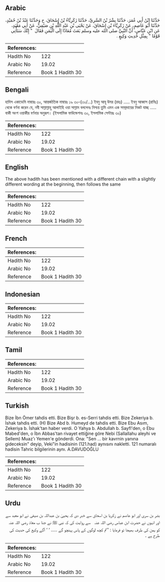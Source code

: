 ## Arabic


<div dir="rtl" lang="ar" style={{fontSize:'larger',backgroundColor:'#f8f9fa',padding:20}}>
حَدَّثَنَا ابْنُ أَبِي عُمَرَ، حَدَّثَنَا بِشْرُ بْنُ السَّرِيِّ، حَدَّثَنَا زَكَرِيَّاءُ بْنُ إِسْحَاقَ، ح وَحَدَّثَنَا عَبْدُ بْنُ حُمَيْدٍ، حَدَّثَنَا أَبُو عَاصِمٍ، عَنْ زَكَرِيَّاءَ بْنِ إِسْحَاقَ، عَنْ يَحْيَى بْنِ عَبْدِ اللَّهِ بْنِ صَيْفِيٍّ، عَنْ أَبِي مَعْبَدٍ، عَنِ ابْنِ عَبَّاسٍ، أَنَّ النَّبِيَّ صلى الله عليه وسلم بَعَثَ مُعَاذًا إِلَى الْيَمَنِ فَقَالَ ‏ "‏ إِنَّكَ سَتَأْتِي قَوْمًا ‏"‏ بِمِثْلِ حَدِيثِ وَكِيعٍ ‏.‏
</div>
<div style={{backgroundColor:'#f8f9fa',padding:20, marginBottom: 10}}><table> <thead> <tr> <th>References:</th> <th></th> </tr> </thead> <tbody><tr><td>Hadith No</td><td>122</td></tr><tr><td>Arabic No</td><td>19.02</td></tr><tr><td>Reference</td><td>Book 1 Hadith 30</td></tr></tbody></table></div>

## Bengali


<div dir="ltr" lang="bn" style={{fontSize:'larger',backgroundColor:'#f8f9fa',padding:20}}>
হাদিস একাডেমি নাম্বারঃ ৩০, আন্তর্জাতিক নাম্বারঃ ১৯ ৩০-(৩০/...) ইবনু আবূ উমর (রহঃ) ..... ইবনু আব্বাস (রাযিঃ) থেকে বর্ণনা করেন যে, নবী সাল্লাল্লাহু আলাইহি ওয়া সাল্লাম বললেনঃ নিশ্চয় তুমি এমন এক সম্প্রদায়ের নিকট যাচ্ছ ..... বাকী অংশ ওয়াকীর বর্ণনার অনুরূপ। (ইসলামিক ফাউন্ডেশনঃ ৩০, ইসলামিক সেন্টারঃ ৩০)
</div>
<div style={{backgroundColor:'#f8f9fa',padding:20, marginBottom: 10}}><table> <thead> <tr> <th>References:</th> <th></th> </tr> </thead> <tbody><tr><td>Hadith No</td><td>122</td></tr><tr><td>Arabic No</td><td>19.02</td></tr><tr><td>Reference</td><td>Book 1 Hadith 30</td></tr></tbody></table></div>

## English


<div dir="ltr" lang="en" style={{fontSize:'larger',backgroundColor:'#f8f9fa',padding:20}}>
The above hadith has been mentioned with a different chain with a slightly different wording at the beginning, then follows the same
</div>
<div style={{backgroundColor:'#f8f9fa',padding:20, marginBottom: 10}}><table> <thead> <tr> <th>References:</th> <th></th> </tr> </thead> <tbody><tr><td>Hadith No</td><td>122</td></tr><tr><td>Arabic No</td><td>19.02</td></tr><tr><td>Reference</td><td>Book 1 Hadith 30</td></tr></tbody></table></div>

## French


<div dir="ltr" lang="fr" style={{fontSize:'larger',backgroundColor:'#f8f9fa',padding:20}}>

</div>
<div style={{backgroundColor:'#f8f9fa',padding:20, marginBottom: 10}}><table> <thead> <tr> <th>References:</th> <th></th> </tr> </thead> <tbody><tr><td>Hadith No</td><td>122</td></tr><tr><td>Arabic No</td><td>19.02</td></tr><tr><td>Reference</td><td>Book 1 Hadith 30</td></tr></tbody></table></div>

## Indonesian


<div dir="ltr" lang="id" style={{fontSize:'larger',backgroundColor:'#f8f9fa',padding:20}}>

</div>
<div style={{backgroundColor:'#f8f9fa',padding:20, marginBottom: 10}}><table> <thead> <tr> <th>References:</th> <th></th> </tr> </thead> <tbody><tr><td>Hadith No</td><td>122</td></tr><tr><td>Arabic No</td><td>19.02</td></tr><tr><td>Reference</td><td>Book 1 Hadith 30</td></tr></tbody></table></div>

## Tamil


<div dir="ltr" lang="ta" style={{fontSize:'larger',backgroundColor:'#f8f9fa',padding:20}}>

</div>
<div style={{backgroundColor:'#f8f9fa',padding:20, marginBottom: 10}}><table> <thead> <tr> <th>References:</th> <th></th> </tr> </thead> <tbody><tr><td>Hadith No</td><td>122</td></tr><tr><td>Arabic No</td><td>19.02</td></tr><tr><td>Reference</td><td>Book 1 Hadith 30</td></tr></tbody></table></div>

## Turkish


<div dir="ltr" lang="tr" style={{fontSize:'larger',backgroundColor:'#f8f9fa',padding:20}}>
Bize İbn Ömer tahdis etti. Bize Bişr b. es-Serri tahdis etti. Bize Zekeriya b. İshak tahdis etti. (H) Bize Abd b. Humeyd de tahdis etti. Bize Ebu Asım, Zekeriya b. İshak'tan haber verdi. O Yahya b. Abdullah b. Sayfl'den, o Ebu Mabed'den, o İbn Abbas'tan rivayet ettiğine göre Nebi (Sallallahu aleyhi ve Sellem) Muaz'ı Yemen'e gönderdi. Ona: "Sen ... bir kavrnin yanına gideceksin" deyip, Veki"in hadisinin (121.had) aynısını nakletti. 121 numaralı hadisin Tahric bilgilerinin aynı. A.DAVUDOĞLU
</div>
<div style={{backgroundColor:'#f8f9fa',padding:20, marginBottom: 10}}><table> <thead> <tr> <th>References:</th> <th></th> </tr> </thead> <tbody><tr><td>Hadith No</td><td>122</td></tr><tr><td>Arabic No</td><td>19.02</td></tr><tr><td>Reference</td><td>Book 1 Hadith 30</td></tr></tbody></table></div>

## Urdu


<div dir="rtl" lang="ur" style={{fontSize:'larger',backgroundColor:'#f8f9fa',padding:20}}>
بشر بن سری اور ابو عاصم نے زکریا بن اسحاق سے خبر دی کہ یحییٰ بن عبداللہ بن صیفی نے ابو معبد سے اور انہوں نے حضرت ابن عباس ‌رضی ‌اللہ ‌عنہ ‌ ‌ سے روایت کی کہ نبی ﷺ نے جنا ب معاذ ‌رضی ‌اللہ ‌عنہ ‌ ‌ کو یمن کی طرف بھیجا تو فرمایا : ’’تم کچھ لوگوں کے پاس پہنچو گے ..... ‘ ‘ آگے وکیع کی حدیث کی طرح ہے ۔
</div>
<div style={{backgroundColor:'#f8f9fa',padding:20, marginBottom: 10}}><table> <thead> <tr> <th>References:</th> <th></th> </tr> </thead> <tbody><tr><td>Hadith No</td><td>122</td></tr><tr><td>Arabic No</td><td>19.02</td></tr><tr><td>Reference</td><td>Book 1 Hadith 30</td></tr></tbody></table></div>